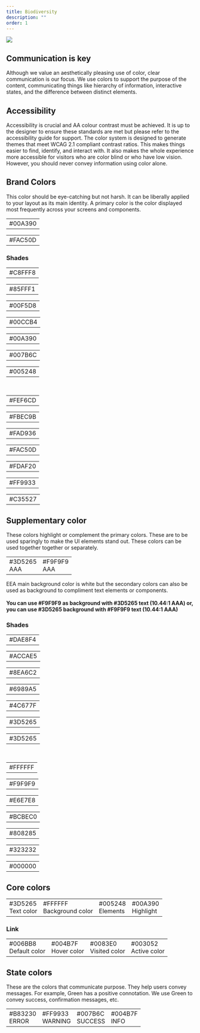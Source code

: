 ```yaml
---
title: Biodiversity
description: ""
order: 1
---
```



 ![](../../md_components/static/BISE.png)


## Communication is key

Although we value an aesthetically pleasing use of color, clear communication is our focus. We use colors to support the purpose of the content, communicating things like hierarchy of information, interactive states, and the difference between distinct elements.

## Accessibility

Accessibility is crucial and AA colour contrast must be achieved. It is up to the designer to ensure these standards are met but please refer to the accessibility guide for support. The color system is designed to generate themes that meet WCAG 2.1 compliant contrast ratios. This makes things easier to find, identify, and interact with. It also makes the whole experience more accessible for visitors who are color blind or who have low vision. However, you should never convey information using color alone.


## Brand Colors 

This color should be eye-catching but not harsh. It can be liberally applied to your layout as its main identity. A primary color is the color displayed most frequently across your screens and components.

<div style={{width:'100%',float:'left'}}>
    <table style={{float:'left'}} >
        <tbody>
            <tr>
                <td style={{backgroundColor:'#00A390'}} className="large-color-box-td">
                    <div style={{color:'white'}} className="large-color-box">#00A390 </div>
                </td>            
            </tr>
        </tbody>
    </table>
    <table style={{float:'left'}} >
        <tbody>
            <tr>
                <td style={{backgroundColor:'#FAC50D'}} className="large-color-box-td">
                    <div style={{color:'black'}} className="large-color-box">#FAC50D </div>
                </td>            
            </tr>
        </tbody>
    </table>

</div>
<div style={{width:'100%',float:'left'}}>
    <h3>Shades</h3>    
    <table style={{float:'left'}} >
        <tbody>
            <tr>
            <td style={{backgroundColor:'#C8FFF8'}} className="small-color-box-td-70">
                    <div style={{color:'#3D5265'}} className="small-color-box-70">#C8FFF8</div>
                </td>            
            </tr>
        </tbody>
    </table>
   <table style={{float:'left'}} >
        <tbody>
            <tr>
            <td style={{backgroundColor:'#85FFF1'}} className="small-color-box-td-70">
                    <div style={{color:'#3D5265'}} className="small-color-box-70">#85FFF1</div>
                </td>            
            </tr>
        </tbody>
    </table>
   <table style={{float:'left'}} >
        <tbody>
            <tr>
            <td style={{backgroundColor:'#00F5D8'}} className="small-color-box-td-70">
                    <div style={{color:'#3D5265'}} className="small-color-box-70">#00F5D8</div>
                </td>            
            </tr>
        </tbody>
    </table>  
     <table style={{float:'left'}} >
        <tbody>
            <tr>
            <td style={{backgroundColor:'#00CCB4'}} className="small-color-box-td-70">
                    <div style={{color:'#3D5265'}} className="small-color-box-70">#00CCB4</div>
                </td>            
            </tr>
        </tbody>
    </table>   
    <table style={{float:'left'}} >
        <tbody>
            <tr>
            <td style={{backgroundColor:'#00A390'}} className="small-color-box-td-70">
                    <div style={{color:'#3D5265'}} className="small-color-box-70">#00A390</div>
                </td>            
            </tr>
        </tbody>
    </table>
       <table style={{float:'left'}} >
        <tbody>
            <tr>
            <td style={{backgroundColor:'#007B6C'}} className="small-color-box-td-70">
                    <div style={{color:'white'}} className="small-color-box-70">#007B6C</div>
                </td>            
            </tr>
        </tbody>
    </table>  
     <table style={{float:'left'}} >
        <tbody>
            <tr>
            <td style={{backgroundColor:'#005248'}} className="small-color-box-td-70">
                    <div style={{color:'white'}} className="small-color-box-70">#005248</div>
                </td>            
            </tr>
        </tbody> </table>
    
</div>

<br/>
<div style={{ width: '100%', float: 'left', marginBottom: '40px'}}>
  <table style={{float:'left'}} >
        <tbody>
            <tr>
            <td style={{backgroundColor:'#FEF6CD'}} className="small-color-box-td-70">
                    <div style={{color:'#3D5265'}} className="small-color-box-70">#FEF6CD</div>
                </td>            
            </tr>
        </tbody>
    </table>   
    <table style={{float:'left'}} >
        <tbody>
            <tr>
            <td style={{backgroundColor:'#FBEC9B'}} className="small-color-box-td-70">
                    <div style={{color:'#3D5265'}} className="small-color-box-70">#FBEC9B</div>
                </td>            
            </tr>
        </tbody>
    </table>
    <table style={{float:'left'}} >
        <tbody>
            <tr>
            <td style={{backgroundColor:'#FAD936'}} className="small-color-box-td-70">
                    <div style={{color:'#3D5265'}} className="small-color-box-70">#FAD936</div>
                </td>            
            </tr>
        </tbody>
    </table>   
   <table style={{float:'left'}} >
        <tbody>
            <tr>
            <td style={{backgroundColor:'#FAC50D'}} className="small-color-box-td-70">
                    <div style={{color:'#3D5265'}} className="small-color-box-70">#FAC50D</div>
                </td>            
            </tr>
        </tbody> </table>
    <table style={{float:'left'}} >
        <tbody>
            <tr>
            <td style={{backgroundColor:'#FDAF20'}} className="small-color-box-td-70">
                    <div style={{color:'white'}} className="small-color-box-70">#FDAF20</div>
                </td>            
            </tr>
        </tbody>
    </table>
       <table style={{float:'left'}} >
        <tbody>
            <tr>
            <td style={{backgroundColor:'#FF9933'}} className="small-color-box-td-70">
                    <div style={{color:'white'}} className="small-color-box-70">#FF9933</div>
                </td>            
            </tr>
        </tbody>
    </table>   
    <table style={{float:'left'}} >
        <tbody>
            <tr>
            <td style={{backgroundColor:'#C35527'}} className="small-color-box-td-70">
                    <div style={{color:'white'}} className="small-color-box-70">#C35527</div>
                </td>            
            </tr>
        </tbody>
    </table>
</div>

##  Supplementary color  

These colors highlight or complement the primary colors. These are to be used sparingly to make the UI elements stand out. These colors can be used together together or separately.

<div class="row">
    <div class="col col--5">
        <table style={{float:'left'}} >
            <tbody>
                <tr>
                    <td style={{backgroundColor:'#3D5265'}} className="large-color-box-td">
                        <div style={{color:'#F9F9F9'}} className="large-color-box">#3D5265 <br/>AAA</div>
                    </td>   
                        <td style={{backgroundColor:'#F9F9F9'}} className="large-color-box-td">
                        <div style={{color:'#3D5265'}} className="large-color-box">#F9F9F9<br/> AAA </div>
                    </td>      
                </tr>
            </tbody>
        </table> 
    </div>
    <div class="col col--7">
        <div style={{float:'right'}}> ΕΕΑ main background color is white but the secondary colors can also be used as background to 
            compliment text elements or components.  
            <br/> <br/>
            <b>You can use #F9F9F9 as background with #3D5265 text (10.44:1 AAA) or,
            you can use #3D5265 background with #F9F9F9 text (10.44:1 AAA)</b>
        </div>
    </div>
</div>

<div style={{width:'100%',float:'left'}}>
    <h3>Shades</h3>    
    <table style={{float:'left'}} >
        <tbody>
            <tr>
            <td style={{backgroundColor:'#DAE8F4'}} className="small-color-box-td-70">
                    <div style={{color:'#3D5265'}} className="small-color-box-70">#DAE8F4</div>
                </td>            
            </tr>
        </tbody>
    </table>
   <table style={{float:'left'}} >
        <tbody>
            <tr>
            <td style={{backgroundColor:'#ACCAE5'}} className="small-color-box-td-70">
                    <div style={{color:'#3D5265'}} className="small-color-box-70">#ACCAE5</div>
                </td>            
            </tr>
        </tbody>
    </table>
   <table style={{float:'left'}} >
        <tbody>
            <tr>
            <td style={{backgroundColor:'#8EA6C2'}} className="small-color-box-td-70">
                    <div style={{color:'#3D5265'}} className="small-color-box-70">#8EA6C2</div>
                </td>            
            </tr>
        </tbody>
    </table>  
     <table style={{float:'left'}} >
        <tbody>
            <tr>
            <td style={{backgroundColor:'#6989A5'}} className="small-color-box-td-70">
                    <div style={{color:'#3D5265'}} className="small-color-box-70">#6989A5</div>
                </td>            
            </tr>
        </tbody>
    </table>   
    <table style={{float:'left'}} >
        <tbody>
            <tr>
            <td style={{backgroundColor:'#4C677F'}} className="small-color-box-td-70">
                    <div style={{color:'white'}} className="small-color-box-70">#4C677F</div>
                </td>            
            </tr>
        </tbody>
    </table>
       <table style={{float:'left'}} >
        <tbody>
            <tr>
            <td style={{backgroundColor:'#3D5265'}} className="small-color-box-td-70">
                    <div style={{color:'white'}} className="small-color-box-70">#3D5265</div>
                </td>            
            </tr>
        </tbody>
    </table>  
     <table style={{float:'left'}} >
        <tbody>
            <tr>
            <td style={{backgroundColor:'#3D5265'}} className="small-color-box-td-70">
                    <div style={{color:'white'}} className="small-color-box-70">#3D5265</div>
                </td>            
            </tr>
        </tbody> </table>
    
</div>

<br />
<div style={ {width:'100%', float:'left', marginBottom: '40px'}}>
  <table style={{float:'left'}} >
        <tbody>
            <tr>
            <td style={{backgroundColor:'#FFFFFF'}} className="small-color-box-td-70">
                    <div style={{color:'#3D5265'}} className="small-color-box-70">#FFFFFF</div>
                </td>            
            </tr>
        </tbody>
    </table>   
    <table style={{float:'left'}} >
        <tbody>
            <tr>
            <td style={{backgroundColor:'#F9F9F9'}} className="small-color-box-td-70">
                    <div style={{color:'#3D5265'}} className="small-color-box-70">#F9F9F9</div>
                </td>            
            </tr>
        </tbody>
    </table>
    <table style={{float:'left'}} >
        <tbody>
            <tr>
            <td style={{backgroundColor:'#E6E7E8'}} className="small-color-box-td-70">
                    <div style={{color:'#3D5265'}} className="small-color-box-70">#E6E7E8</div>
                </td>            
            </tr>
        </tbody>
    </table>   
   <table style={{float:'left'}} >
        <tbody>
            <tr>
            <td style={{backgroundColor:'#BCBEC0'}} className="small-color-box-td-70">
                    <div style={{color:'#3D5265'}} className="small-color-box-70">#BCBEC0</div>
                </td>            
            </tr>
        </tbody> </table>
    <table style={{float:'left'}} >
        <tbody>
            <tr>
            <td style={{backgroundColor:'#808285'}} className="small-color-box-td-70">
                    <div style={{color:'#3D5265'}} className="small-color-box-70">#808285</div>
                </td>            
            </tr>
        </tbody>
    </table>
       <table style={{float:'left'}} >
        <tbody>
            <tr>
            <td style={{backgroundColor:'#323232'}} className="small-color-box-td-70">
                    <div style={{color:'white'}} className="small-color-box-70">#323232</div>
                </td>            
            </tr>
        </tbody>
    </table>   
    <table style={{float:'left'}} >
        <tbody>
            <tr>
            <td style={{backgroundColor:'#000000'}} className="small-color-box-td-70">
                    <div style={{color:'white'}} className="small-color-box-70">#000000</div>
                </td>            
            </tr>
        </tbody>
        </table>
</div>

## Core colors

<table style={{ width:"100%", float:'left', marginBottom: '20px'}} >
    <tbody>
        <tr>
            <td style={{backgroundColor:'#3D5265'}} className="large-color-box-td">
                <div style={{color:'white'}} className="large-color-box">#3D5265 <br/>Text color</div>
            </td>   
                <td style={{backgroundColor:'#FFFFFF'}} className="large-color-box-td">
                <div style={{color:'#3D5265'}} className="large-color-box">#FFFFFF <br/>Background color</div>
            </td>
            <td style={{backgroundColor:'#005248'}} className="large-color-box-td">
                <div style={{color:'white'}} className="large-color-box">#005248<br/> Elements  </div>
            </td>     
            <td style={{backgroundColor:'#00A390'}} className="large-color-box-td">
                <div style={{color:'white'}} className="large-color-box">#00A390<br/> Highlight  </div>
            </td>     
        </tr>
    </tbody>
</table> 

### Link

<table style={{ width:"100%", float:'left', marginBottom: '40px'}} >
    <tbody>
        <tr>
            <td style={{backgroundColor:'#006BB8'}} className="large-color-box-td">
                <div style={{color:'white'}} className="large-color-box">#006BB8 <br/>Default color</div>
            </td>   
                <td style={{backgroundColor:'#004B7F'}} className="large-color-box-td">
                <div style={{color:'white'}} className="large-color-box">#004B7F <br/>Hover color</div>
            </td>
            <td style={{backgroundColor:'#0083E0'}} className="large-color-box-td">
                <div style={{color:'white'}} className="large-color-box">#0083E0<br/>Visited color</div>
            </td>
            <td style={{backgroundColor:'#003052'}} className="large-color-box-td">
                <div style={{color:'white'}} className="large-color-box">#003052<br/>Active color</div>
            </td>
        </tr>
    </tbody>
</table> 


## State colors

These are the colors that communicate purpose. They help users convey messages. 
For example, Green has a positive connotation. We use Green to convey success, confirmation messages, etc.
  
<table style={{ width:"100%", float:'left', marginBottom: '40px'}} >
    <tbody>
        <tr>
            <td style={{backgroundColor:'#B83230'}} className="large-color-box-td">
                <div style={{color:'white'}} className="large-color-box">#B83230 <br/>ERROR</div>
            </td>   
                    <td style={{backgroundColor:'#FF9933'}} className="large-color-box-td">
                <div style={{color:'#3D5265'}} className="large-color-box">#FF9933<br/> WARNING </div>
            </td> 
                <td style={{backgroundColor:'#007B6C'}} className="large-color-box-td">
                <div style={{color:'white'}} className="large-color-box">#007B6C <br/>SUCCESS</div>
            </td>   
                    <td style={{backgroundColor:'#004B7F'}} className="large-color-box-td">
                <div style={{color:'white'}} className="large-color-box">#004B7F<br/> INFO </div>
            </td>      
        </tr>
    </tbody>
</table> 

<EEAColorPalette />
